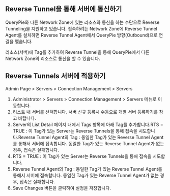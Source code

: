 ## Reverse Tunnel을 통해 서버에 통신하기
QueryPie와 다른 Network Zone에 있는 리소스와 통신을 하는 수단으로 Reverse Tunneling을 지원하고 있습니다. 접속하려는 Network Zone에 Reverse Tunnel Agent를 설치하면 Reverse Tunnel Agent에서 QueryPie 방향(Outbound)으로 연결을 맺습니다.

리소스(서버)에 Tag를 추가하여 Reverse Tunnel을 통해 QueryPie에서 다른 Network Zone의 리소스로 통신을 할 수 있습니다.

## Reverse Tunnels 서버에 적용하기
Admin Page > Servers > Connection Management > Servers

1. Administrator > Servers > Connection Management > Servers 메뉴로 이동합니다.
2. 리스트 내 서버를 선택합니다. 서버 신규 등록시 수동으로 개별 서버 등록하기를 참고 바랍니다.
3. Server의 List Detail 페이지 내에서 Tags 항목에 아래 Tag를 추가합니다.RTS = TRUE : 이 Tag가 있는 Server는 Reverse Tunnels을 통해 접속을 시도합니다.Reverse Tunnel Agent의 Tag : 동일한 Tag가 있는 Reverse Tunnel Agent를 통해서 서버에 접속합니다. 동일한 Tag가 있는 Reverse Tunnel Agent가 없는 경우, 접속은 실패합니다.
  1. RTS = TRUE : 이 Tag가 있는 Server는 Reverse Tunnels을 통해 접속을 시도합니다.
  2. Reverse Tunnel Agent의 Tag : 동일한 Tag가 있는 Reverse Tunnel Agent를 통해서 서버에 접속합니다. 동일한 Tag가 있는 Reverse Tunnel Agent가 없는 경우, 접속은 실패합니다.
4. Save Changes 버튼을 클릭하여 설정을 저장합니다.
